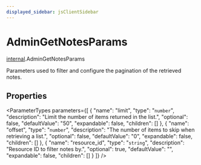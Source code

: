 ```yaml
---
displayed_sidebar: jsClientSidebar
---
```



# AdminGetNotesParams

[internal](../../modules/internal.mdx).AdminGetNotesParams

Parameters used to filter and configure the pagination of the retrieved notes.

## Properties

<ParameterTypes parameters={[
  {
    "name": "limit",
    "type": "`number`",
    "description": "Limit the number of items returned in the list.",
    "optional": false,
    "defaultValue": "50",
    "expandable": false,
    "children": []
  },
  {
    "name": "offset",
    "type": "`number`",
    "description": "The number of items to skip when retrieving a list.",
    "optional": false,
    "defaultValue": "0",
    "expandable": false,
    "children": []
  },
  {
    "name": "resource_id",
    "type": "`string`",
    "description": "Resource ID to filter notes by.",
    "optional": true,
    "defaultValue": "",
    "expandable": false,
    "children": []
  }
]} />
